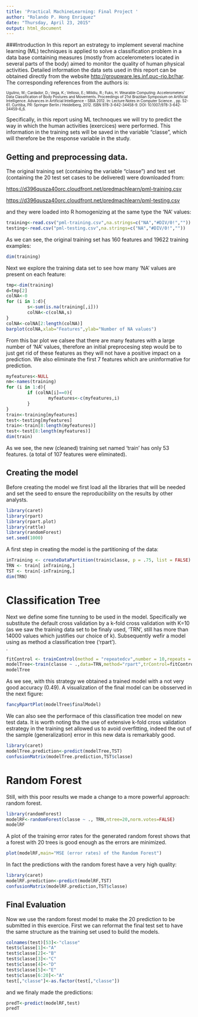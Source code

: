 ```yaml
---
title: 'Practical MachineLearning: Final Project '
author: "Rolando P. Hong Enriquez"
date: "Thursday, April 23, 2015"
output: html_document
---
```

###Introduction
In this report an estrategy to implement several machine learning (ML) techniques is applied to solve a classification problem in a data base containing measures (mostly from accelerometers located in several parts of the body) aimed to monitor the quality of human physical activities. Detailed information the data sets used in this report can be obtained directly from the website <http://groupware.les.inf.puc-rio.br/har>. The corresponding references from the authors is:

<sub><sup>Ugulino, W.; Cardador, D.; Vega, K.; Velloso, E.; Milidiu, R.; Fuks, H. Wearable Computing: Accelerometers' Data Classification of Body Postures and Movements. Proceedings of 21st Brazilian Symposium on Artificial Intelligence. Advances in Artificial Intelligence - SBIA 2012. In: Lecture Notes in Computer Science. , pp. 52-61. Curitiba, PR: Springer Berlin / Heidelberg, 2012. ISBN 978-3-642-34458-9. DOI: 10.1007/978-3-642-34459-6_6.</sub></sup>

Specifically, in this report using ML technoques we will try to predict the way in which the human activities (exercices) were performed. This information in the training sets will be saved in the variable "classe", which will therefore be the response variable in the study. 

## Getting and preprocessing data.

The original training set (containing the variable "classe") and test set (containing the 20 test set cases to be delivered) were downloaded from:

<https://d396qusza40orc.cloudfront.net/predmachlearn/pml-training.csv>

<https://d396qusza40orc.cloudfront.net/predmachlearn/pml-testing.csv>

and they were loaded into R homogenizing at the same type the 'NA' values:

```r
training<-read.csv("pml-training.csv",na.strings=c("NA","#DIV/0!",""))
testing<-read.csv("pml-testing.csv",na.strings=c("NA","#DIV/0!",""))
```

As we can see, the original training set has 160 features and 19622 training examples:
```r
dim(training)
```

Next we explore the training data set to see how many 'NA' values are present on each feature:

```r
tmp<-dim(training)
d=tmp[2]
colNA<-0
for (i in 1:d){
        s<-sum(is.na(training[,i]))
        colNA<-c(colNA,s)
}
colNA<-colNA[2:length(colNA)]
barplot(colNA,xlab="Features",ylab="Number of NA values")
```

From this bar plot we calsee that there are many features with a large number of 'NA' values, therefore an initial preprocesing step would be to just get rid of these features as they will not have a positive impact on a prediction. We also eliminate the first 7 features which are uninformative for prediction.

```r
myfeatures<-NULL
nm<-names(training)
for (i in 1:d){
        if (colNA[i]==0){
                myfeatures<-c(myfeatures,i)
        }
}
train<-training[myfeatures]
test<-testing[myfeatures]
train<-train[8:length(myfeatures)]
test<-test[8:length(myfeatures)]
dim(train)
```

As we see, the new (cleaned) training set named 'train' has only 53 features. (a total of 107 features were eliminated).

## Creating the model

Before creating the model we first load all the libraries that will be needed and set the seed to ensure the reproducibility on the results by other analysts.

```r
library(caret)
library(rpart)
library(rpart.plot)
library(rattle)
library(randomForest)
set.seed(1000)
```


A first step in creating the model is the partitioning of the data:

```r
inTraining <- createDataPartition(train$classe, p = .75, list = FALSE)
TRN <- train[ inTraining,]
TST <- train[-inTraining,]
dim(TRN)
```

# Classification Tree

Next we define some fine tunning to be used in the model. Specifically we substitute the default cross validation by a k-fold cross validation with K=10 (as we saw the training data set to be finaly used, 'TRN', still has more than 14000 values which justifies our choice of k). Subsequently wefir a model using as method a classification tree ('rpart').  
.
```r
fitControl <- trainControl(method = "repeatedcv",number = 10,repeats = 10)
modelTree<-train(classe ~ .,data=TRN,method="rpart",trControl=fitControl)
modelTree
```

As we see, with this strategy we obtained a trained model with a not very good accuracy (0.49). A visualization of the final model can be obsserved in the next figure:

```r
fancyRpartPlot(modelTree$finalModel)
```

We can also see the performace of this classification tree model on new test data. It is worth noting tha the use of extensive k-fold cross validation estrategy in the training set allowed us to avoid overfitting, indeed the out of the sample (generalization) error in this new data is remarkably good. 


```r
library(caret)
modelTree.prediction<-predict(modelTree,TST)
confusionMatrix(modelTree.prediction,TST$classe)
```

# Random Forest

Still, with this poor results we made a change to a more powerful approach: random forest.

```r
library(randomForest)
modelRF<-randomForest(classe ~ ., TRN,ntree=20,norm.votes=FALSE)
modelRF
```

A plot of the training error rates for the generated random forest shows that a forest with 20 trees is good enough as the errors are minimized.

```r
plot(modelRF,main="MSE (error rates) of the Random Forest")
```

In fact the predictions with the random forest have a very high quality:

```r
library(caret)
modelRF.prediction<-predict(modelRF,TST)
confusionMatrix(modelRF.prediction,TST$classe)
```

## Final Evaluation

Now we use the random forest model to make the 20 prediction to be submitted in this exercice. First we can reformat the final test set to have the same structure as the training set used to build the models.

```r
colnames(test)[53]<-"classe"
test$classe[1]<-"A"
test$classe[2]<-"B"
test$classe[3]<-"C"
test$classe[4]<-"D"
test$classe[5]<-"E"
test$classe[6:20]<-"A"
test[,"classe"]<-as.factor(test[,"classe"])
```

and we finaly made the predictions:

```r
predT<-predict(modelRF,test)
predT
```

